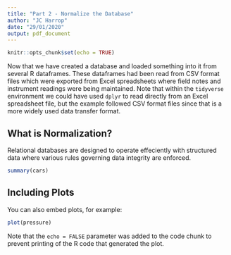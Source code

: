```yaml
---
title: "Part 2 - Normalize the Database"
author: "JC Harrop"
date: "29/01/2020"
output: pdf_document
---
```


```r
knitr::opts_chunk$set(echo = TRUE)
```

Now that we have created a database and loaded something into it from several R dataframes.  These dataframes
had been read from CSV format files which were exported from Excel spreadsheets where field notes and 
instrument readings were being maintained.  Note that within the `tidyverse` environment we could have used 
`dplyr` to read directly from an Excel spreadsheet file, but the example followed CSV format files since 
that is a more widely used data transfer format.

## What is Normalization?

Relational databases are designed to operate effeciently with structured data where various rules governing
data integrity are enforced.

```r
summary(cars)
```

## Including Plots

You can also embed plots, for example:

```r
plot(pressure)
```

Note that the `echo = FALSE` parameter was added to the code chunk to prevent printing of the R code that generated the plot.
